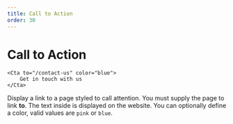 ```yaml
---
title: Call to Action
order: 30
---
```

# Call to Action

```
<Cta to="/contact-us" color="blue">
    Get in touch with us
</Cta>
```
Display a link to a page styled to call attention. You must supply the page to link **to**. The text inside is displayed on the website. You can optionally define a color, valid values are `pink` or `blue`.

